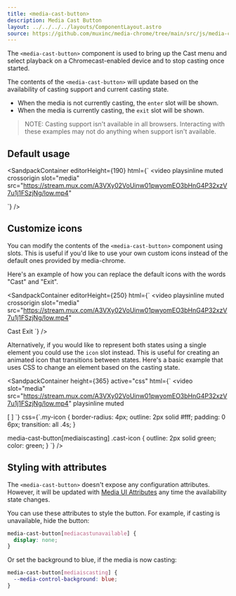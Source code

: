 ```yaml
---
title: <media-cast-button>
description: Media Cast Button
layout: ../../../../layouts/ComponentLayout.astro
source: https://github.com/muxinc/media-chrome/tree/main/src/js/media-cast-button.js
---
```



The `<media-cast-button>` component is used to bring up the Cast menu and select playback on a Chromecast-enabled device and to stop casting once started.


The contents of the `<media-cast-button>` will update based on the availability of casting support and current casting state.
- When the media is not currently casting, the `enter` slot will be shown.
- When the media is currently casting, the `exit` slot will be shown.

> NOTE: Casting support isn't available in all browsers. Interacting with these examples may not do anything when support isn't available.

## Default usage

<SandpackContainer
  editorHeight={190}
  html={`<media-controller>
  <video
    playsinline muted crossorigin
    slot="media"
    src="https://stream.mux.com/A3VXy02VoUinw01pwyomEO3bHnG4P32xzV7u1j1FSzjNg/low.mp4"
  ></video>
  <media-cast-button></media-cast-button>
</media-controller>`}
/>

## Customize icons

You can modify the contents of the `<media-cast-button>` component using slots. This is useful if you'd like to use your own custom icons instead of the default ones provided by media-chrome.

Here's an example of how you can replace the default icons with the words "Cast" and "Exit".

<SandpackContainer
  editorHeight={250}
  html={`<media-controller>
  <video
    playsinline muted crossorigin
    slot="media"
    src="https://stream.mux.com/A3VXy02VoUinw01pwyomEO3bHnG4P32xzV7u1j1FSzjNg/low.mp4"
  ></video>
  <media-cast-button>
    <span slot="enter">Cast</span>
    <span slot="exit">Exit</span>
  </media-cast-button>
</media-controller>`}
/>

Alternatively, if you would like to represent both states using a single element you could use the `icon` slot instead. This is useful for creating an animated icon that transitions between states. Here's a basic example that uses CSS to change an element based on the casting state.

<SandpackContainer
  height={365}
  active="css"
  html={`<media-controller>
  <video
    slot="media"
    src="https://stream.mux.com/A3VXy02VoUinw01pwyomEO3bHnG4P32xzV7u1j1FSzjNg/low.mp4"
    playsinline
    muted
  ></video>
  <media-cast-button>
    <span class="my-icon" slot="icon">[ ]</span>
  </media-cast-button>
</media-controller>`}
css={`.my-icon {
  border-radius: 4px;
  outline: 2px solid #fff;
  padding: 0 6px;
  transition: all .4s;
}

media-cast-button[mediaiscasting] .cast-icon {
  outline: 2px solid green;
  color: green;
}
`}
/>

## Styling with attributes

The `<media-cast-button>` doesn't expose any configuration attributes.
However, it will be updated with [Media UI Attributes](#media-ui-attributes) any time the availability state changes.

You can use these attributes to style the button. For example, if casting is unavailable, hide the button:

```css
media-cast-button[mediacastunavailable] {
  display: none;
}
```

Or set the background to blue, if the media is now casting:
```css
media-cast-button[mediaiscasting] {
  --media-control-background: blue;
}
